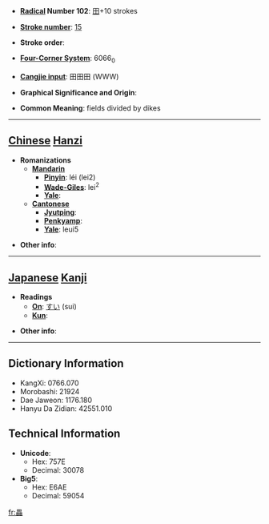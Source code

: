 * '''[[Wiktionary:Chinese radical index| Radical]] Number 102''': [[Wiktionary:Chinese radical index 田|田]]+10 strokes

* '''[[Wiktionary:Chinese total strokes index|Stroke number]]''': [[Wiktionary:Chinese total strokes index 15|15]]

* '''Stroke order''': 

* '''[[Wiktionary:Chinese four corner index|Four-Corner System]]''': 6066<sub>0</sub>

* '''[[Wiktionary:Chinese Cangjie index|Cangjie input]]''': 田田田 (WWW)

* '''Graphical Significance and Origin''': 

* '''Common Meaning''': fields divided by dikes

----

== [[Chinese]] [[Hanzi]] ==

* '''Romanizations'''
** '''[[Mandarin]]'''
*** '''[[Pinyin]]''': léi (lei2)
*** '''[[Wade-Giles]]''': lei<sup>2</sup>
*** '''[[Yale]]''': 
** '''[[Cantonese]]'''
*** '''[[Jyutping]]''':
*** '''[[Penkyamp]]''': 
*** '''[[Yale]]''': leui5

* '''Other info''': 

----

== [[Japanese]] [[Kanji]] ==

* '''Readings'''
** '''[[On]]''': [[すい]] (sui)
** '''[[Kun]]''': 

* '''Other info''':  

----

== Dictionary Information ==

* KangXi: 0766.070
* Morobashi: 21924
* Dae Jaweon: 1176.180
* Hanyu Da Zidian: 42551.010

== Technical Information ==

* '''Unicode''':
** Hex: 757E
** Decimal: 30078
* '''Big5''':
** Hex: E6AE
** Decimal: 59054

[[fr:畾]]